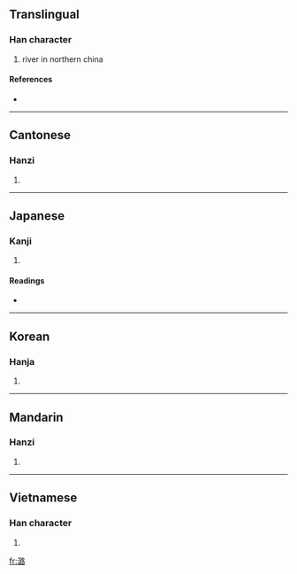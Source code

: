 ==Translingual==

===Han character===
{{Han char|rn=85|rad=水|as=12|sn=15|four=3716<sub>4</sub>|canj=水口一口 (ERMR)}}

# river in northern china

====References====
* {{Han ref|kx=0649.120|dkj=18243|dj=1059.070|hdz=31741.010|uh=6F5E|ud=28510|bh=E9F0|bd=59888}}

----

==Cantonese==

===Hanzi===
{{yue-hanzi|jyut=|y=lou6}}

# {{defn|Cantonese|sort=水12}}

----

==Japanese==

===Kanji===
{{ja-kanji|grade=|rs=水12}}

# {{defn|Japanese|sort=水12}}

====Readings====
* {{ja-readings|on=[[ろ]] (ro), [[る]] (ru)|kun=}}

----

==Korean==

===Hanja===
{{ko-hanja|hangeul=로>노|eumhun=|rv=ro>no|mr=ro>no|y=lo>no}}

# {{defn|Korean|sort=水12}}

----

==Mandarin==

===Hanzi===
{{cmn-hanzi|pin=[[lù]] ([[lu4]]), [[sùn]] ([[sun4]])|wg=lu<sup>4</sup>, sun<sup>4</sup>}}

# {{defn|Mandarin|sort=水12}}

----

==Vietnamese==

===Han character===
{{vi-hantu|[[lộ]]|rs=水12}}

# {{defn|Vietnamese|sort=水12}}

[[fr:潞]]